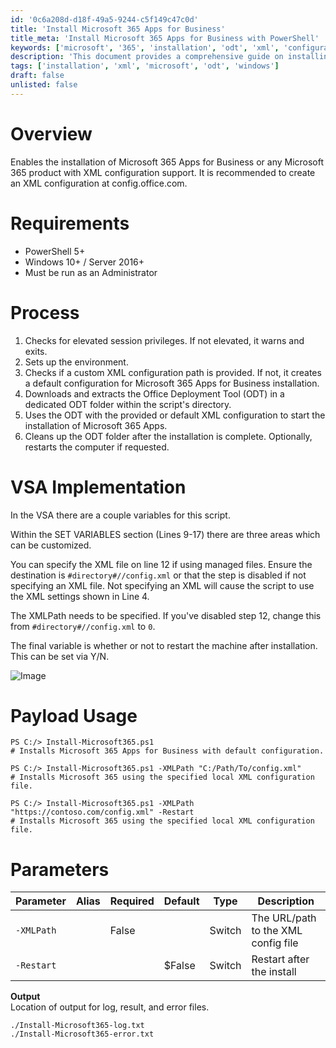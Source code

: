 ```yaml
---
id: '0c6a208d-d18f-49a5-9244-c5f149c47c0d'
title: 'Install Microsoft 365 Apps for Business'
title_meta: 'Install Microsoft 365 Apps for Business with PowerShell'
keywords: ['microsoft', '365', 'installation', 'odt', 'xml', 'configuration']
description: 'This document provides a comprehensive guide on installing Microsoft 365 Apps for Business using PowerShell. It covers the requirements, process, and parameters needed to customize the installation with XML configuration, including examples and output details.'
tags: ['installation', 'xml', 'microsoft', 'odt', 'windows']
draft: false
unlisted: false
---
```

# Overview
Enables the installation of Microsoft 365 Apps for Business or any Microsoft 365 product with XML configuration support. It is recommended to create an XML configuration at config.office.com.

# Requirements
- PowerShell 5+
- Windows 10+ / Server 2016+
- Must be run as an Administrator

# Process
1. Checks for elevated session privileges. If not elevated, it warns and exits.
2. Sets up the environment.
3. Checks if a custom XML configuration path is provided. If not, it creates a default configuration for Microsoft 365 Apps for Business installation.
4. Downloads and extracts the Office Deployment Tool (ODT) in a dedicated ODT folder within the script's directory.
5. Uses the ODT with the provided or default XML configuration to start the installation of Microsoft 365 Apps.
6. Cleans up the ODT folder after the installation is complete. Optionally, restarts the computer if requested.

# VSA Implementation
In the VSA there are a couple variables for this script.

Within the SET VARIABLES section (Lines 9-17) there are three areas which can be customized.

You can specify the XML file on line 12 if using managed files. Ensure the destination is `#directory#//config.xml` or that the step is disabled if not specifying an XML file. Not specifying an XML will cause the script to use the XML settings shown in Line 4.

The XMLPath needs to be specified. If you've disabled step 12, change this from `#directory#//config.xml` to `0`.

The final variable is whether or not to restart the machine after installation. This can be set via Y/N.

![Image](../../../static/img/Install-Microsoft365/image_1.png)

# Payload Usage
```
PS C:/> Install-Microsoft365.ps1 
# Installs Microsoft 365 Apps for Business with default configuration.

PS C:/> Install-Microsoft365.ps1 -XMLPath "C:/Path/To/config.xml"
# Installs Microsoft 365 using the specified local XML configuration file.

PS C:/> Install-Microsoft365.ps1 -XMLPath "https://contoso.com/config.xml" -Restart 
# Installs Microsoft 365 using the specified local XML configuration file.
```

# Parameters
| Parameter     | Alias | Required | Default  | Type   | Description                        |
|---------------|-------|----------|----------|--------|------------------------------------|
| `-XMLPath`    |       | False    |          | Switch | The URL/path to the XML config file |
| `-Restart`    |       |          | $False   | Switch | Restart after the install           |

**Output**  
Location of output for log, result, and error files.
```
./Install-Microsoft365-log.txt
./Install-Microsoft365-error.txt
```











